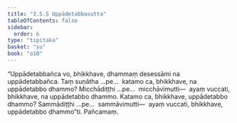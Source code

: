 ```yaml
---
title: "3.5.5 Uppādetabbasutta"
tableOfContents: false
sidebar:
  order: 6
type: "tipitaka"
basket: "su"
book: "a10"
---
```



<DynamicBreadcrumb />

<Division number="149" book="a10" bookNo="17" page="456">

<Paragraph number="1137" book="a10">
“Uppādetabbañca vo, bhikkhave, dhammaṃ desessāmi na uppādetabbañca. Taṃ suṇātha …pe…  katamo ca, bhikkhave, na uppādetabbo dhammo? Micchādiṭṭhi …pe…  micchāvimutti—  ayaṃ vuccati, bhikkhave, na uppādetabbo dhammo. Katamo ca, bhikkhave, uppādetabbo dhammo? Sammādiṭṭhi …pe…  sammāvimutti—  ayaṃ vuccati, bhikkhave, uppādetabbo dhammo”ti.

</Paragraph>
</Division>

<Paragraph number="1138" type="center" book="a10">
Pañcamaṃ.
</Paragraph>